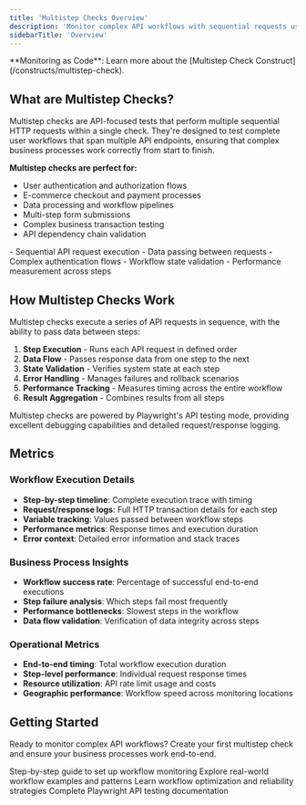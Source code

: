```yaml
---
title: 'Multistep Checks Overview'
description: 'Monitor complex API workflows with sequential requests using Playwright API testing mode for comprehensive end-to-end validation.'
sidebarTitle: 'Overview'
---
```


<Tip>
**Monitoring as Code**: Learn more about the [Multistep Check Construct](/constructs/multistep-check).
</Tip>

## What are Multistep Checks?

Multistep checks are API-focused tests that perform multiple sequential HTTP requests within a single check. They're designed to test complete user workflows that span multiple API endpoints, ensuring that complex business processes work correctly from start to finish.

**Multistep checks are perfect for:**
- User authentication and authorization flows
- E-commerce checkout and payment processes
- Data processing and workflow pipelines
- Multi-step form submissions
- Complex business transaction testing
- API dependency chain validation

<Accordion title="Key capabilities" icon="workflow">
- Sequential API request execution
- Data passing between requests
- Complex authentication flows
- Workflow state validation
- Performance measurement across steps
</Accordion>

## How Multistep Checks Work

Multistep checks execute a series of API requests in sequence, with the ability to pass data between steps:

1. **Step Execution** - Runs each API request in defined order
2. **Data Flow** - Passes response data from one step to the next
3. **State Validation** - Verifies system state at each step
4. **Error Handling** - Manages failures and rollback scenarios
5. **Performance Tracking** - Measures timing across the entire workflow
6. **Result Aggregation** - Combines results from all steps

<Tip>
Multistep checks are powered by Playwright's API testing mode, providing excellent debugging capabilities and detailed request/response logging.
</Tip>

## Metrics

### Workflow Execution Details
- **Step-by-step timeline**: Complete execution trace with timing
- **Request/response logs**: Full HTTP transaction details for each step  
- **Variable tracking**: Values passed between workflow steps
- **Performance metrics**: Response times and execution duration
- **Error context**: Detailed error information and stack traces

### Business Process Insights
- **Workflow success rate**: Percentage of successful end-to-end executions
- **Step failure analysis**: Which steps fail most frequently
- **Performance bottlenecks**: Slowest steps in the workflow
- **Data flow validation**: Verification of data integrity across steps

### Operational Metrics
- **End-to-end timing**: Total workflow execution duration
- **Step-level performance**: Individual request response times
- **Resource utilization**: API rate limit usage and costs
- **Geographic performance**: Workflow speed across monitoring locations




## Getting Started

Ready to monitor complex API workflows? Create your first multistep check and ensure your business processes work end-to-end.

<CardGroup cols={2}>
<Card title="Creating Your First Multistep Check" href="/docs/detect/synthetic-monitoring/multistep-checks/creating-your-first-multistep-check">
Step-by-step guide to set up workflow monitoring
</Card>

<Card title="Multistep Check Examples" href="/docs/detect/synthetic-monitoring/multistep-checks/examples">
Explore real-world workflow examples and patterns
</Card>

<Card title="Multistep Check Troubleshooting" href="/docs/detect/synthetic-monitoring/multistep-checks/troubleshooting">
Learn workflow optimization and reliability strategies
</Card>

<Card title="Playwright API Testing" href="https://playwright.dev/docs/api-testing">
Complete Playwright API testing documentation
</Card>
</CardGroup>
